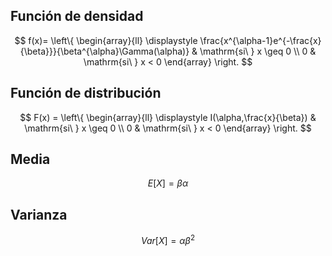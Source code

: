 ## Función de densidad

$$
f(x)= \left\{
	       \begin{array}{ll}
		 \displaystyle \frac{x^{\alpha-1}e^{-\frac{x}{\beta}}}{\beta^{\alpha}\Gamma(\alpha)}      & \mathrm{si\ } x \geq 0 \\
		 0     & \mathrm{si\ } x < 0  
	       \end{array}
	     \right.
$$


## Función de distribución

$$
 F(x) = \left\{
	       \begin{array}{ll}
		 \displaystyle I(\alpha,\frac{x}{\beta})      & \mathrm{si\ } x \geq 0 \\
		 0     & \mathrm{si\ } x < 0  
	       \end{array}
	     \right.
$$

## Media

$$
E[X]= \beta\alpha
$$

## Varianza

$$
Var[X]= \alpha\beta^2
$$
